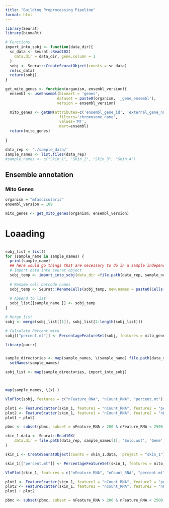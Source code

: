```yaml
---
title: "Building Preprocessing Pipeline"
format: html
---
```

```r
library(Seurat)
library(biomaRt)
```


```r
# Functions
import_into_sobj <- function(data_dir){
  sc_data <- Seurat::Read10X(
    data.dir = data_dir, gene.column = 1
  )
  sobj <- Seurat::CreateSeuratObject(counts = sc_data)
  rm(sc_data)
  return(sobj)
}

get_mito_genes <- function(organism, ensembl_version){
  ensembl <- useEnsembl(biomart = 'genes', 
                       dataset = paste0(organism, '_gene_ensembl'),
                       version = ensembl_version)

  mito_genes <- getBM(attributes=c('ensembl_gene_id', 'external_gene_name'),
                        filters='chromosome_name', 
                        values='MT', 
                        mart=ensembl)
  return(mito_genes)
  
}
```

```r
data_rep <- './sample_data/'
sample_names <- list.files(data_rep)
#sample_names <- c("Skin_1", "Skin_2", "Skin_3", "Skin_4")
```

## Ensemble annotation
### Mito Genes
```r
organism = "mfascicularis"
ensembl_version = 109

mito_genes <- get_mito_genes(organism, ensembl_version)
```
# Loaading

```r

```

```r
sobj_list = list()
for (sample_name in sample_names) {
  print(sample_name)
  ## here would go things that are necessary to do in a sample independent manner, i.e. noise correction and doublet detection, which we are skipping for now
  # Import data into seurat object
  sobj_temp <- import_into_sobj(data_dir =file.path(data_rep, sample_name))
  
  # Rename cell barcode names
  sobj_temp <- Seurat::RenameCells(sobj_temp, new.names = paste0(Cells(sobj_temp), ".", sample_name))
  
  # Append to list
  sobj_list[[sample_name ]] <- sobj_temp
}

# Merge list
sobj <- merge(sobj_list[[1]], sobj_list[2:length(sobj_list)])

# Calculate Percent mito
sobj[["percent.mt"]] <- PercentageFeatureSet(sobj, features = mito_genes$ensembl_gene_id)
```

```r
library(purrr)


sample_directories <- map(sample_names, \(sample_name) file.path(data_rep, sample_name, 'Solo.out', 'Gene', 'filtered')) |> 
  setNames(sample_names)

sobj_list <- map(sample_directories, import_into_sobj)



map(sample_names, \(x) )

```


```r
VlnPlot(sobj, features = c("nFeature_RNA", "nCount_RNA", "percent.mt"), ncol = 3)

plot1 <- FeatureScatter(skin_1, feature1 = "nCount_RNA", feature2 = "percent.mt")
plot2 <- FeatureScatter(skin_1, feature1 = "nCount_RNA", feature2 = "nFeature_RNA")
plot1 + plot2

pbmc <- subset(pbmc, subset = nFeature_RNA > 200 & nFeature_RNA < 2500 & percent.mt < 25)


```





```r
skin_1.data <- Seurat::Read10X(
    data.dir = file.path(data_rep, sample_names[1], 'Solo.out', 'Gene', 'filtered'), gene.column = 1
)

skin_1 <- CreateSeuratObject(counts = skin_1.data,  project = "skin_1")

skin_1[["percent.mt"]] <- PercentageFeatureSet(skin_1, features = mito_genes$ensembl_gene_id)

VlnPlot(skin_1, features = c("nFeature_RNA", "nCount_RNA", "percent.mt"), ncol = 3)

plot1 <- FeatureScatter(skin_1, feature1 = "nCount_RNA", feature2 = "percent.mt")
plot2 <- FeatureScatter(skin_1, feature1 = "nCount_RNA", feature2 = "nFeature_RNA")
plot1 + plot2

pbmc <- subset(pbmc, subset = nFeature_RNA > 200 & nFeature_RNA < 2500 & percent.mt < 5)

```



```r

```

